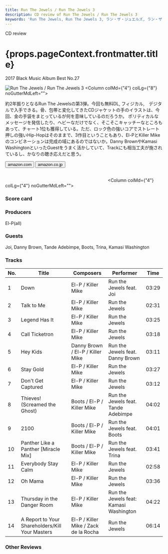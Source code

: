 ```yaml
---
title: Run The Jewels / Run The Jewels 3
description: CD review of Run The Jewels / Run The Jewels 3
keywords: 'Run The Jewels, Run The Jewels 3, ラン・ザ・ジュエルズ, ラン・ザ・ジュエルズ3'
---
```





<p className="largeP">CD review</p>
<h1 className="h1--no--margin">{props.pageContext.frontmatter.title}</h1>
<p className="largeP"><Link to="/best50/2017/">2017 Black Music Album Best No.27</Link></p>

<Row  className="image-card-group">
	<Column colMd={"4"} colLg={"4"} noGutterMdLeft="">
       <ImageCard>

![Run The Jewels / Run The Jewels 3](../../images/cd/runthejewels3L.jpg) 
</ImageCard>
	</Column>
	<Column colMd={"4"} colLg={"8"} noGutterMdLeft="">
	<p>
	約2年振りとなるRun The Jewelsの第3弾。今回も無料DL, フィジカル,　デジタルで入手できる。骨、包帯と変化してきたCDジャケットの手のイラストは、今回、金の手袋をまとっているが何を意味しているのだろうか。 ポリティカルなメッセージを発信したり、ヘビーなだけでなく、そこそこキャッチーなところもあって、チャート1位も獲得している。ただ、ロック色の強いコアでストレート押しの強いHip-Hopはそのままで、3作目ということもあり、El-PとKiller Mikeのコンビネーションは完成の域にあるのではないか。Danny BrownやKamasi WashingtonといったGuestをうまく活かしていて、Trackにも相当工夫が施されているし、かなりの聴き応えだと思う。
	</p>
	<div>
	  <Button href="https://amzn.to/2OUfsxq" kind="primary" size="small" renderIcon={ArrowUpRight24}>
      amazon.com
      </Button>
      <Button href="https://amzn.to/2D3fvEJ" kind="secondary" size="small" renderIcon={ArrowUpRight24}>
      amazon.co.jp
      </Button>
	</div>
	<a href="https://geo.music.apple.com/jp/album/run-the-jewels-3-japanese-edition/1223429748?mt=1&app=music&ls=1&at=11lcug" style="display:inline-block;overflow:hidden;background:url(https://linkmaker.itunes.apple.com/ja-jp/lockup.svg?releaseDate=2016-12-26&kind=album&bubble=apple_music&style=mono-black) no-repeat;width:180px;height:45px;"></a>
	<a href="https://geo.music.apple.com/jp/album/run-the-jewels-3-japanese-edition/1223429748?app=itunes&at=11lcug" style="display:inline-block;overflow:hidden;background:url(https://linkmaker.itunes.apple.com/ja-jp/badge-lrg.svg?releaseDate=2016-12-26T00:00:00Z&kind=album&bubble=itunes_music) no-repeat;width:140px;height:45px;"></a>
	</Column>
</Row>
<Row >
	<Column colMd={"4"} colLg={"4"} noGutterMdLeft="">
<div>
    <h3>Score card</h3>
	<SliderJS1 value="4" />
    <SliderJS2 value="2" />
	<SliderJS3 value="2" />
    <SliderJS4 value="9" />
</div>
</Column>
<Column colMd={"4"} colLg={"8"} noGutterMdLeft="">
<div>
<h3>Producers</h3>
<p>
El-P(all)
</p>
<h3>Guests</h3>
<p>
Joi, Danny Brown, Tande Adebimpe, Boots, Trina, Kamasi Washington
</p>
</div>
</Column>
</Row>

<h3>Tracks</h3>

| No. |	 Title                                          |	 Composers                          |	 Performer                           | Time	 |
| --- |	----------------------------------------------- | ------------------------------------- | -------------------------------------- | ----- |
| 1	  |	Down                                           	| El-P / Killer Mike                   	| Run the Jewels feat. Joi               | 03:29 |
| 2	  |	Talk to Me                                     	| El-P / Killer Mike                   	| Run the Jewels                         | 02:31 |
| 3	  |	Legend Has It                                  	| El-P / Killer Mike                   	| Run the Jewels                         | 03:25 |
| 4	  |	Call Ticketron                                 	| El-P / Killer Mike                   	| Run the Jewels                         | 03:18 |
| 5	  |	Hey Kids                                       	| Danny Brown / El-P / Killer Mike     	| Run the Jewels feat. Danny Brown       | 03:11 |
| 6	  |	Stay Gold                                      	| El-P / Killer Mike                   	| Run the Jewels                         | 03:27 |
| 7	  |	Don't Get Captured                             	| El-P / Killer Mike                   	| Run the Jewels                         | 03:12 |
| 8	  |	Thieves! (Screamed the Ghost)                  	| Boots / El-P / Killer Mike           	| Run the Jewels feat. Tande Adebimpe    | 04:02 |
| 9	  |	2100                                           	| Boots / El-P / Killer Mike           	| Run the Jewels feat. Boots             | 04:01 |
| 10  |	Panther Like a Panther [Miracle Mix]           	| Boots / El-P / Killer Mike           	| Run the Jewels feat. Trina             | 03:41 |
| 11  |	Everybody Stay Calm                            	| El-P / Killer Mike                   	| Run the Jewels                         | 02:58 |
| 12  |	Oh Mama                                        	| El-P / Killer Mike                   	| Run the Jewels                         | 03:36 |
| 13  |	Thursday in the Danger Room                    	| El-P / Killer Mike                   	| Run the Jewels feat: Kamasi Washington | 04:22 |
| 14  |	A Report to Your Shareholders/Kill Your Masters	| El-P / Killer Mike / Zack de la Rocha	| Run the Jewels                         | 06:14 |

<h3>Other Reviews</h3>

<Row>
<Column colMd={3} colLg={3} noGutterMdLeft>
<Review1 />
</Column>
</Row>